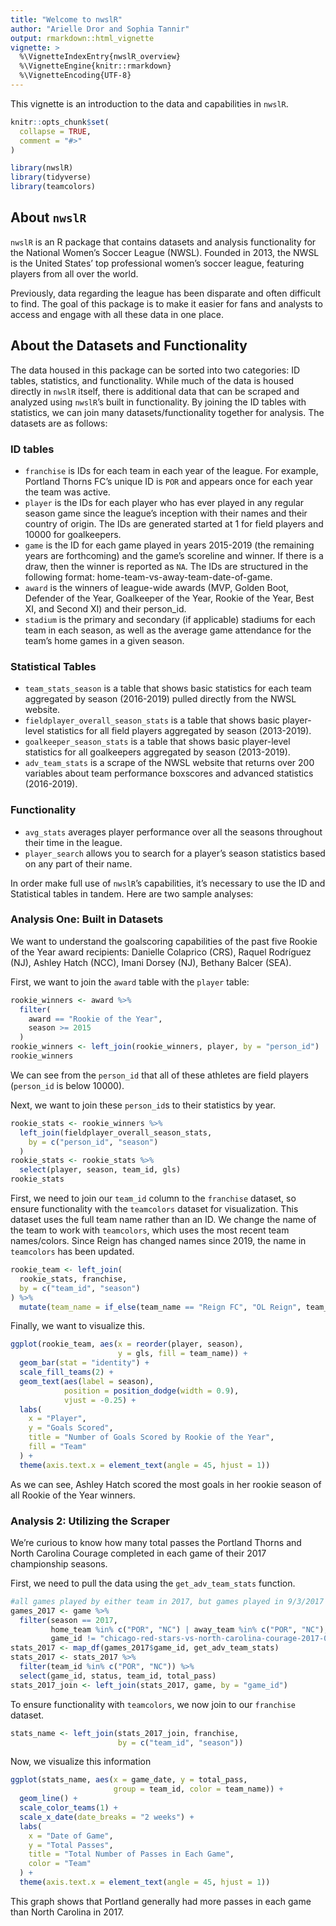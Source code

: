 ```yaml
---
title: "Welcome to nwslR"
author: "Arielle Dror and Sophia Tannir"
output: rmarkdown::html_vignette
vignette: >
  %\VignetteIndexEntry{nwslR_overview}
  %\VignetteEngine{knitr::rmarkdown}
  %\VignetteEncoding{UTF-8}
---
```

This vignette is an introduction to the data and capabilities in `nwslR`.

```r
knitr::opts_chunk$set(
  collapse = TRUE,
  comment = "#>"
)
```

```r
library(nwslR)
library(tidyverse)
library(teamcolors)
```

## About `nwslR`
`nwslR` is an R package that contains datasets and analysis functionality for the National Women's Soccer League (NWSL). Founded in 2013, the NWSL is the United States' top professional women's soccer league, featuring players from all over the world. 

Previously, data regarding the league has been disparate and often difficult to find. The goal of this package is to make it easier for fans and analysts to access and engage with all these data in one place. 

## About the Datasets and Functionality 

The data housed in this package can be sorted into two categories: ID tables, statistics, and functionality. While much of the data is housed directly in `nwslR` itself, there is additional data that can be scraped and analyzed using `nwslR`'s built in functionality. By joining the ID tables with statistics, we can join many datasets/functionality together for analysis. The datasets are as follows:

### ID tables
* `franchise` is IDs for each team in each year of the league. For example, Portland Thorns FC's unique ID is `POR` and appears once for each year the team was active. 
* `player` is the IDs for each player who has ever played in any regular season game since the league's inception with their names and their country of origin. The IDs are generated started at 1 for field players and 10000 for goalkeepers. 
* `game` is the ID for each game played in years 2015-2019 (the remaining years are forthcoming) and the game's scoreline and winner. If there is a draw, then the winner is reported as `NA`. The IDs are structured in the following format: home-team-vs-away-team-date-of-game. 
* `award` is the winners of league-wide awards (MVP, Golden Boot, Defender of the Year, Goalkeeper of the Year, Rookie of the Year, Best XI, and Second XI) and their person_id. 
* `stadium` is the primary and secondary (if applicable) stadiums for each team in each season, as well as the average game attendance for the team's home games in a given season. 

### Statistical Tables 
* `team_stats_season` is a table that shows basic statistics for each team aggregated by season (2016-2019) pulled directly from the NWSL website.  
* `fieldplayer_overall_season_stats` is a table that shows basic player-level statistics for all field players aggregated by season (2013-2019). 
* `goalkeeper_season_stats` is a table that shows basic player-level statistics for all goalkeepers aggregated by season (2013-2019).
* `adv_team_stats` is a scrape of the NWSL website that returns over 200 variables about team performance boxscores and advanced statistics (2016-2019).

### Functionality
* `avg_stats` averages player performance over all the seasons throughout their time in the league. 
* `player_search` allows you to search for a player's season statistics based on any part of their name. 

In order make full use of `nwslR`'s capabilities, it's necessary to use the ID and Statistical tables in tandem. Here are two sample analyses: 

### Analysis One: Built in Datasets 

We want to understand the goalscoring capabilities of the past five Rookie of the Year award recipients: Danielle Colaprico (CRS), Raquel Rodríguez (NJ), Ashley Hatch (NCC), Imani Dorsey (NJ), Bethany Balcer (SEA). 

First, we want to join the `award` table with the `player` table: 
```r
rookie_winners <- award %>%
  filter(
    award == "Rookie of the Year",
    season >= 2015
  )
rookie_winners <- left_join(rookie_winners, player, by = "person_id")
rookie_winners
```

We can see from the `person_id` that all of these athletes are field players (`person_id` is below 10000). 

Next, we want to join these `person_id`s to their statistics by year. 

```r
rookie_stats <- rookie_winners %>%
  left_join(fieldplayer_overall_season_stats,
    by = c("person_id", "season")
  )
rookie_stats <- rookie_stats %>%
  select(player, season, team_id, gls)
rookie_stats
```

 First, we need to join our `team_id` column to the `franchise` dataset, so ensure functionality with the `teamcolors` dataset for visualization. This dataset uses the full team name rather than an ID. We change the name of the team to work with `teamcolors`, which uses the most recent team names/colors. Since Reign has changed names since 2019, the name in `teamcolors` has been updated. 
```r
rookie_team <- left_join(
  rookie_stats, franchise, 
  by = c("team_id", "season")
) %>%
  mutate(team_name = if_else(team_name == "Reign FC", "OL Reign", team_name))
```

Finally, we want to visualize this. 

```r
ggplot(rookie_team, aes(x = reorder(player, season), 
                        y = gls, fill = team_name)) +
  geom_bar(stat = "identity") +
  scale_fill_teams(2) +
  geom_text(aes(label = season), 
            position = position_dodge(width = 0.9), 
            vjust = -0.25) +
  labs(
    x = "Player",
    y = "Goals Scored",
    title = "Number of Goals Scored by Rookie of the Year",
    fill = "Team"
  ) +
  theme(axis.text.x = element_text(angle = 45, hjust = 1))
```


As we can see, Ashley Hatch scored the most goals in her rookie season of all Rookie of the Year winners. 


### Analysis 2: Utilizing the Scraper

We're curious to know how many total passes the Portland Thorns and North Carolina Courage completed in each game of their 2017 championship seasons.

First, we need to pull the data using the `get_adv_team_stats` function. 

```r
#all games played by either team in 2017, but games played in 9/3/2017 do not have available statistics
games_2017 <- game %>%
  filter(season == 2017,
         home_team %in% c("POR", "NC") | away_team %in% c("POR", "NC"),
         game_id != "chicago-red-stars-vs-north-carolina-courage-2017-09-03") 
stats_2017 <- map_df(games_2017$game_id, get_adv_team_stats)
stats_2017 <- stats_2017 %>%
  filter(team_id %in% c("POR", "NC")) %>%
  select(game_id, status, team_id, total_pass)
stats_2017_join <- left_join(stats_2017, game, by = "game_id") 
```

To ensure functionality with `teamcolors`, we now join to our `franchise` dataset.

```r
stats_name <- left_join(stats_2017_join, franchise, 
                        by = c("team_id", "season"))
```

Now, we visualize this information 

```r
ggplot(stats_name, aes(x = game_date, y = total_pass, 
                       group = team_id, color = team_name)) +
  geom_line() +
  scale_color_teams(1) +
  scale_x_date(date_breaks = "2 weeks") +
  labs(
    x = "Date of Game",
    y = "Total Passes",
    title = "Total Number of Passes in Each Game",
    color = "Team"
  ) +
  theme(axis.text.x = element_text(angle = 45, hjust = 1))
```
This graph shows that Portland generally had more passes in each game than North Carolina in 2017. 